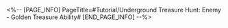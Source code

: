 <%-- [PAGE_INFO]
PageTitle=#Tutorial/Underground Treasure Hunt: Enemy - Golden Treasure Ability#
[END_PAGE_INFO] --%>
{{Tutorial
|sort      = 801022
|title     = Underground Treasure Hunt: Enemy - Golden Treasure Ability
|subtitle  = 
|type      = 
|about     = 
|image1    = Tutorial Underground Treasure Hunt Enemy - Golden Treasure Ability 1.png{{subst:void|<!--$UPLOAD:<<SpriteOutput/TutorialPic/TutorialPage_801022.png>-<Tutorial Underground Treasure Hunt Enemy - Golden Treasure Ability 1.png>-<Tutorial Files>>-->}}
|text1     = Locate the enemy with the golden Treasure ability and defeat the Trotter before the countdown finishes to obtain {{Color|h|nobold=1|Door Card}}.
}}